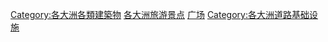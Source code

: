 [[Category:各大洲各類建築物|Category:各大洲各類建築物]]
[[Category:各大洲旅游景点|]]
[[Category:广场|]]
[[Category:各大洲道路基础设施|Category:各大洲道路基础设施]]